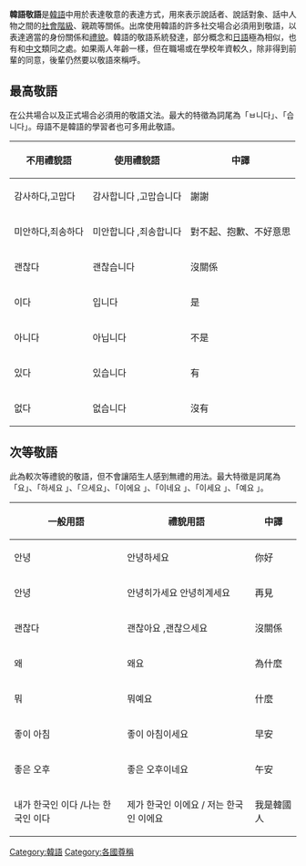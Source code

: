 {{Unreferenced|time=2021-04-14T01:11:44+00:00}}
'''韓語敬語'''是[[朝鮮語|韓語]]中用於表達敬意的表達方式，用來表示說話者、說話對象、話中人物之間的[[社会阶级|社會階級]]、親疏等關係。出席使用韓語的許多社交場合必須用到敬語，以表達適當的身份關係和[[禮儀|禮貌]]。韓語的敬語系統發達，部分概念和[[日语|日語]]極為相似，也有和[[汉语|中文]]類同之處。如果兩人年齡一樣，但在職場或在學校年資較久，除非得到前輩的同意，後輩仍然要以敬語來稱呼。

{{Korean|hangul=높임말/존댓말/경어|hanja=敬語|rr=nopimmal/jondaesmal/gyeongeo}}

== 最高敬語 ==
在公共場合以及正式場合必須用的敬語文法。最大的特徵為詞尾為「ㅂ니다」、「습니다」。母語不是韓語的學習者也可多用此敬語。
{| class="wikitable"
|+
!不用禮貌語
!使用禮貌語
!中譯
|-
|감사하다,고맙다 
|감사합니다 ,고맙습니다
|謝謝
|-
|미안하다,죄송하다 
|미안합니다 ,죄송합니다
|對不起、抱歉、不好意思
|-
|괜찮다
|괜찮습니다
|沒關係
|-
|이다
|입니다
|是
|-
|아니다
|아닙니다
|不是
|-
|있다 
|있습니다 
|有
|-
|없다 
|없습니다 
|沒有
|}

== 次等敬語 ==
此為較次等禮貌的敬語，但不會讓陌生人感到無禮的用法。最大特徵是詞尾為「요」、「하세요 」、「으세요」、「이에요 」、「이네요 」、「이세요 」、「예요 」。
{| class="wikitable"
|+
!一般用語
!禮貌用語
!中譯
|-
|안녕 
|안녕하세요 
|你好
|-
|안녕 
|안녕히가세요 
안녕히계세요 
|再見
|-
|괜찮다
|괜찮아요 ,괜찮으세요
|沒關係
|-
|왜
|왜요 
|為什麼
|-
|뭐
|뭐예요 
|什麼
|-
|좋이 아침
|좋이  아침이세요 
|早安
|-
|좋은 오후
|좋은 오후이네요 
|午安
|-
|내가 한국인 이다 /나는  한국인 이다
|제가 한국인 이에요 / 저는 한국인 이에요 
|我是韓國人
|}

[[Category:韓語|Category:韓語]]
[[Category:各國尊稱|Category:各國尊稱]]